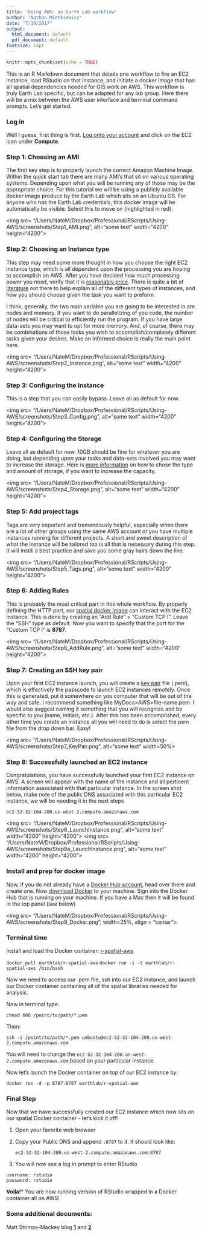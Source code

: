 ```yaml
---
title: 'Using AWS: an Earth Lab workflow'
author: "Nathan Mietkiewicz"
date: "7/19/2017"
output:
  html_document: default
  pdf_document: default
fontsize: 14pt
---
```


```r
knitr::opts_chunk$set(echo = TRUE)
```

This is an R Markdown document that details one workflow to fire an EC2 instance, load RStudio on that instance, and initiate a docker image that has all spatial dependencies needed for GIS work on AWS.  This workflow is truly Earth Lab specific, but can be adapted for any lab group.  Here there will be a mix between the AWS user interface and terminal command prompts.  Let's get started.

### Log in

  Well I guess, first thing is first.  [Log onto your account](https://732215511434.signin.aws.amazon.com/console) and click on the EC2 icon under **Compute**. 


### Step 1: Choosing an AMI

  The first key step is to properly launch the correct Amazon Machine Image.  Within the quick start tab there are many AMI's that sit on various operating systems.  Depending upon what you will be running any of those may be the appropriate choice.  For this tutorial we will be using a publicly available docker image produce by the Earth Lab which sits on an Ubuntu OS.  For anyone who has the Earth Lab credentials, this docker image will be automatically be visible.  Select this to move on (highlighted in red).

<img src= "/Users/NateM/Dropbox/Professional/RScripts/Using-AWS/screenshots/Step1_AMI.png", alt="some text"  width="4200" height="4200">


### Step 2: Choosing an Instance type

  This step may need some more thought in how you choose the right EC2 instance type, which is all dependent upon the processing you are hoping to accomplish on AWS.  After you have decided how much processing power you need, verify that it is [reasonably price](https://aws.amazon.com/ec2/pricing/on-demand/). There is quite a bit of [literature](https://aws.amazon.com/blogs/aws/choosing-the-right-ec2-instance-type-for-your-application/) out there to help explain all of the different types of instances, and how you should choose given the task you want to preform.  

  I think, generally, the two main variable you are going to be interested in are nodes and memory.  If you want to do parallelizing of you code, the number of nodes will be critical to efficiently run the program.  If you have large data-sets you may want to opt for more memory.  And, of course, there may be combinations of those tasks you wish to accomplish/completely different tasks given your desires.  Make an informed choice is really the main point here.

<img src= "/Users/NateM/Dropbox/Professional/RScripts/Using-AWS/screenshots/Step2_Instance.png", alt="some text"  width="4200" height="4200">


### Step 3: Configuring the Instance

  This is a step that you can easily bypass.  Leave all as default for now.
  
  <img src= "/Users/NateM/Dropbox/Professional/RScripts/Using-AWS/screenshots/Step3_Config.png", alt="some text"  width="4200" height="4200">


### Step 4: Configuring the Storage

  Leave all as default for now.  10GB should be fine for whatever you are doing, but depending upon your tasks and data-sets involved you may want to increase the storage.  Here is [more information](http://docs.aws.amazon.com/AWSEC2/latest/WindowsGuide/add-instance-store-volumes.html) on how to chose the type and amount of storage, if you want to increase the capacity. 
  
  <img src= "/Users/NateM/Dropbox/Professional/RScripts/Using-AWS/screenshots/Step4_Storage.png", alt="some text"  width="4200" height="4200">


### Step 5: Add project tags

  Tags are very important and tremendously helpful, especially when there are a lot of other groups using the same AWS account or you have multiple instances running for different projects.  A short and sweet description of what the instance will be tailored too is all that is necessary during this step.  It will instill a best practice and save you some gray hairs down the line.
  
  <img src= "/Users/NateM/Dropbox/Professional/RScripts/Using-AWS/screenshots/Step5_Tags.png", alt="some text"  width="4200" height="4200">
  
### Step 6: Adding Rules

  This is probably the most critical part in this whole workflow. By properly defining the HTTP port, our [spatial docker image](https://hub.docker.com/r/earthlab/r-spatial-aws/) can interact with the EC2 instance. This is done by creating an "Add Rule" > "Custom TCP I".  Leave the "SSH" type as default.  Now you want to specify that the port for the "Custom TCP I" is **8787**.

  <img src= "/Users/NateM/Dropbox/Professional/RScripts/Using-AWS/screenshots/Step6_AddRule.png", alt="some text"  width="4200" height="4200">


### Step 7: Creating an SSH key pair

  Upon your first EC2 instance launch, you will create a [key pair](https://docs.aws.amazon.com/AWSEC2/latest/UserGuide/ec2-key-pairs.html?console_help=true) file (.pem), which is effectively the passcode to launch EC2 instances remotely.  Once this is generated, put it somewhere on you computer that will be out of the way and safe.  I recommend something like MyDocs>AWS>file-name.pem. I would also suggest naming it something that you will recognize and be specific to you (name, initials, etc.). After this has been accomplished, every other time you create an instance all you will need to do is select the pem file from the drop down bar.  Easy!

  <img src= "/Users/NateM/Dropbox/Professional/RScripts/Using-AWS/screenshots/Step7_KeyPair.png", alt="some text"  width=50%>


### Step 8: Successfully launched an EC2 instance

  Congratulations, you have successfully launched your first EC2 instance on AWS.  A screen will appear with the name of the instance and all pertinent information associated with that particular instance.  In the screen shot below, make note of the public DNS associated with this particular EC2 instance, we will be needing it in the next steps 
    
  `ec2-52-32-104-200.us-west-2.compute.amazonaws.com`

  <img src= "/Users/NateM/Dropbox/Professional/RScripts/Using-AWS/screenshots/Step8_LaunchInstance.png", alt="some text"  width="4200" height="4200">
  <img src= "/Users/NateM/Dropbox/Professional/RScripts/Using-AWS/screenshots/Step8a_LaunchInstance.png", alt="some text"  width="4200" height="4200">

### Install and prep for docker image

  Now, if you do not already have a [Docker Hub account](https://hub.docker.com/), head over there and create one.  Now [download Docker](https://docs.docker.com/docker-for-mac/install/) to your machine.  Sign into the Docker Hub that is running on your machine.  If you have a Mac then it will be found in the top panel (see below)

  <img src= "/Users/NateM/Dropbox/Professional/RScripts/Using-AWS/screenshots/Step9_Docker.png", width=25%, align = "center">


### Terminal time

  Install and load the Docker container: [r-spatial-aws](https://hub.docker.com/r/earthlab/r-spatial-aws/)
  
  `docker pull earthlab/r-spatial-aws`
  `docker run -i -t earthlab/r-spatial-aws /bin/bash`
  
  Now we need to access our .pem file, ssh into our EC2 instance, and launch our Docker container containing all of the spatial libraries needed for analysis. 
  
  Now in terminal type:
  
  `chmod 600 /point/to/path/*.pem`
  
Then:
  
  `ssh -i /point/to/path/*.pem unbuntu@ec2-52-32-104-200.us-west-2.compute.amazonaws.com`
  
  You will need to change the `ec2-52-32-104-200.us-west-2.compute.amazonaws.com` based on your particular instance.  
  
  Now let's launch the Docker container on top of our EC2 instance by:
  
  `docker run -d -p 8787:8787 earthlab/r-spatial-aws`
  
### Final Step

  Now that we have successfully created our EC2 instance which now sits on our spatial Docker container - let's kick it off!
  
  1. Open your favorite web browser
  
  2. Copy your Public DNS and append `:8787` to it.  It should look like:
    
      `ec2-52-32-104-200.us-west-2.compute.amazonaws.com:8787`
  
  3.  You will now see a log in prompt to enter RStudio
  
    username: rstudio
    password: rstudio
    
  **Voila!*** You are now running version of RStudio wrapped in a Docker container all on AWS!


### Some additional documents:

  Matt Strimas-Mackey blog [**1**](http://strimas.com/r/rstudio-cloud-1/) and [**2**](http://strimas.com/r/rstudio-cloud-2/)

  
  
  